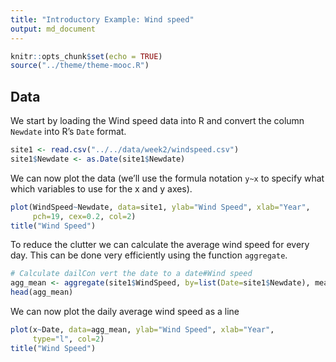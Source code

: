 ---
title: "Introductory Example: Wind speed"
output: md_document
---

```{r setup, include=FALSE}
knitr::opts_chunk$set(echo = TRUE)
source("../theme/theme-mooc.R")
```

## Data

We start by loading the Wind speed data into R and convert the column `Newdate` into R's `Date` format.
```{r}
site1 <- read.csv("../../data/week2/windspeed.csv")
site1$Newdate <- as.Date(site1$Newdate)
```

We can now plot the data (we'll use the formula notation `y~x` to specify what which variables to use for the x and y axes).
```{r, flcolours=TRUE}
plot(WindSpeed~Newdate, data=site1, ylab="Wind Speed", xlab="Year", 
     pch=19, cex=0.2, col=2)
title("Wind Speed")
```

To reduce the clutter we can calculate the average wind speed for every day. This can be done very efficiently using the function `aggregate`.

```{r}
# Calculate dailCon vert the date to a date#Wind speed
agg_mean <- aggregate(site1$WindSpeed, by=list(Date=site1$Newdate), mean)
head(agg_mean)
```

We can now plot the daily average wind speed as a line
```{r, flcolours=TRUE}
plot(x~Date, data=agg_mean, ylab="Wind Speed", xlab="Year", 
     type="l", col=2)
title("Wind Speed")
```

